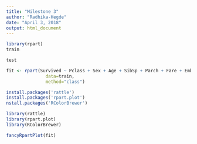 ```yaml
---
title: "Milestone 3"
author: "Radhika-Hegde"
date: "April 3, 2018"
output: html_document
---
```


```r
library(rpart)
train 
```

```r
test
```
```r
fit <- rpart(Survived ~ Pclass + Sex + Age + SibSp + Parch + Fare + Embarked,
               data=train,
               method="class")
```

```r
install.packages('rattle')
install.packages('rpart.plot')
nstall.packages('RColorBrewer')
```

```r
library(rattle)
library(rpart.plot)
library(RColorBrewer)
```
```r
fancyRpartPlot(fit)
```

